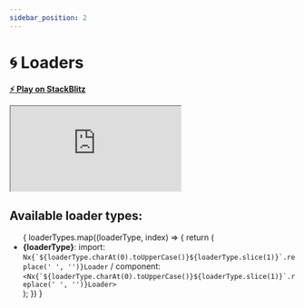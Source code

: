 ```yaml
---
sidebar_position: 2
---
```


# 🌀 Loaders

**[⚡️ Play on StackBlitz](https://stackblitz.com/~/github.com/ngeenx/nx-svelte-svg-loaders-demo)**

<iframe src="https://stackblitz.com/~/github.com/ngeenx/nx-svelte-svg-loaders-demo?embed=1&file=src/App.svelte&hideExplorer=1&hideNavigation=1&view=preview" style={
  {
    width: '100%',
    height: '500px',
    border: '0',
    borderRadius: '4px',
    border: '1px solid rgba(0,0,0,.125)',
    overflow: 'hidden'
  }
}></iframe>


## Available loader types:

<ul>
  {
    loaderTypes.map((loaderType, index) => {
      return (
        <li key={index}>
          <b>{loaderType}</b>:
          import: <code>Nx{`${loaderType.charAt(0).toUpperCase()}${loaderType.slice(1)}`.replace(' ', '')}Loader</code> /
          component: <code>&lt;Nx{`${loaderType.charAt(0).toUpperCase()}${loaderType.slice(1)}`.replace(' ', '')}Loader&gt;</code>
        </li>
      );
    })
  }
</ul>
